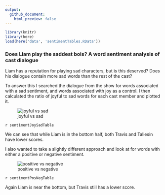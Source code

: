 ```yaml
---
output: 
  github_document:
    html_preview: false
---
```


```r
library(knitr)
library(here)
load(here('data', 'sentimentTables.RData'))
```

### Does Liam play the saddest bois? A word sentiment analysis of cast dialogue

Liam has a reputation for playing sad characters, but is this deserved? Does his dialogue contain more sad words than the rest of the cast?

To answer this I searched the dialogue from the show for words associated with a sad sentiment, and words associated with joy as a control. I then calculated the ratio of joyful to sad words for each cast member and plotted it.

![joyful vs sad](../../plots/joySadPlot.png)

`r sentimentJoySadTable`



We can see that while Liam is in the bottom half, both Travis and Taliesin have lower scores.

I also wanted to take a slightly different approach and look at for words with either a positive or negative sentiment.

![positive vs negative](../../plots/positiveNegativePlot.png)


`r sentimentPosNegTable`



Again Liam is near the bottom, but Travis still has a lower score.